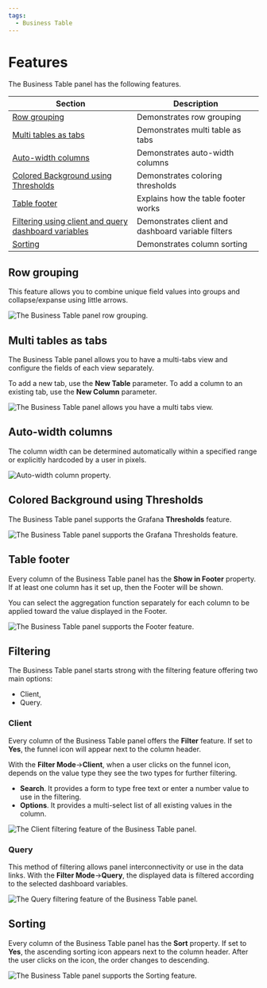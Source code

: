```yaml
---
tags:
  - Business Table
---
```



# Features

The Business Table panel has the following features.

| Section                                                                                                      | Description                                        |
| ------------------------------------------------------------------------------------------------------------ | -------------------------------------------------- |
| [Row grouping](/plugins/business-table/features/#row-grouping)                                               | Demonstrates row grouping                          |
| [Multi tables as tabs](/plugins/business-table/features/#multi-tables-as-tabs)                               | Demonstrates multi table as tabs                   |
| [Auto-width columns](/plugins/business-table/features/#auto-width-columns)                                   | Demonstrates auto-width columns                    |
| [Colored Background using Thresholds](/plugins/business-table/features/#colored-background-using-thresholds) | Demonstrates coloring thresholds                   |
| [Table footer](/plugins/business-table/features/#table-footer)                                               | Explains how the table footer works                |
| [Filtering using client and query dashboard variables](/plugins/business-table/features/#filtering)          | Demonstrates client and dashboard variable filters |
| [Sorting](/plugins/business-table/features/#sorting)                                                         | Demonstrates column sorting                        |

## Row grouping

This feature allows you to combine unique field values into groups and collapse/expanse using little arrows.

<Image
  title="The Business Table panel row grouping."
  src="/img/blog/2024-09-05-business-table-1.2.0/row-grouping.png"
/>

## Multi tables as tabs

The Business Table panel allows you to have a multi-tabs view and configure the fields of each view separately.

To add a new tab, use the **New Table** parameter.
To add a column to an existing tab, use the **New Column** parameter.

<Image
  title="The Business Table panel allows you have a multi tabs view."
  src="/img/blog/2024-09-05-business-table-1.2.0/tabs.png"
/>

## Auto-width columns

The column width can be determined automatically within a specified range or explicitly hardcoded by a user in pixels.

<Image
  title="Auto-width column property."
  src="/img/blog/2024-09-05-business-table-1.2.0/auto-width.png"
/>

## Colored Background using Thresholds

The Business Table panel supports the Grafana **Thresholds** feature.

<Image
  title="The Business Table panel supports the Grafana Thresholds feature."
  src="/img/blog/2024-09-05-business-table-1.2.0/thresholds.png"
/>

## Table footer

Every column of the Business Table panel has the **Show in Footer** property.
If at least one column has it set up, then the Footer will be shown.

You can select the aggregation function separately for each column to be applied toward the value displayed in the Footer.

<Image
  title="The Business Table panel supports the Footer feature."
  src="/img/blog/2024-09-05-business-table-1.2.0/footer.png"
/>

## Filtering

The Business Table panel starts strong with the filtering feature offering two main options:

- Client,
- Query.

### Client

Every column of the Business Table panel offers the **Filter** feature. If set to **Yes**, the funnel icon will appear next to the column header.

With the **Filter Mode**->**Client**, when a user clicks on the funnel icon, depends on the value type they see the two types for further filtering.

- **Search**. It provides a form to type free text or enter a number value to use in the filtering.
- **Options**. It provides a multi-select list of all existing values in the column.

<Image
  title="The Client filtering feature of the Business Table panel."
  src="/img/blog/2024-09-05-business-table-1.2.0/filtering-client.png"
/>

### Query

This method of filtering allows panel interconnectivity or use in the data links. With the **Filter Mode**->**Query**, the displayed data is filtered according to the selected dashboard variables.

<Image
  title="The Query filtering feature of the Business Table panel."
  src="/img/blog/2024-09-05-business-table-1.2.0/filtering-query.png"
/>

## Sorting

Every column of the Business Table panel has the **Sort** property. If set to **Yes**, the ascending sorting icon appears next to the column header. After the user clicks on the icon, the order changes to descending.

<Image
  title="The Business Table panel supports the Sorting feature."
  src="/img/blog/2024-09-05-business-table-1.2.0/sorting.png"
/>
